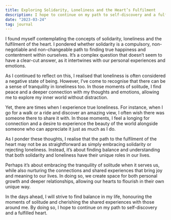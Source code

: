 ```yaml
---
title: Exploring Solidarity, Loneliness and the Heart’s Fulfilment
description: I hope to continue on my path to self-discovery and a fulfilled heart.
date: "2023-03-24"
tag: journal
---
```


I found myself contemplating the concepts of solidarity, loneliness and the fulfilment of the heart. I pondered whether solidarity is a compulsory, non-negotiable and non-changeable path to finding true happiness and contentment within ourselves. It’s a complex question that doesn’t seem to have a clear-cut answer, as it intertwines with our personal experiences and emotions.

As I continued to reflect on this, I realised that loneliness is often considered a negative state of being. However, I’ve come to recognise that there can be a sense of tranquility in loneliness too. In those moments of solitude, I find peace and a deeper connection with my thoughts and emotions, allowing me to explore my inner world without distraction.

Yet, there are times when I experience true loneliness. For instance, when I go for a walk or a ride and discover an amazing view, I often wish there was someone there to share it with. In those moments, I feel a longing for connection and a desire to experience the beauty of the world alongside someone who can appreciate it just as much as I do.

As I ponder these thoughts, I realise that the path to the fulfilment of the heart may not be as straightforward as simply embracing solidarity or rejecting loneliness. Instead, it’s about finding balance and understanding that both solidarity and loneliness have their unique roles in our lives.

Perhaps it’s about embracing the tranquility of solitude when it serves us, while also nurturing the connections and shared experiences that bring joy and meaning to our lives. In doing so, we create space for both personal growth and deeper relationships, allowing our hearts to flourish in their own unique way.

In the days ahead, I will strive to find balance in my life, honouring the moments of solitude and cherishing the shared experiences with those around me. By doing so, I hope to continue on my path to self-discovery and a fulfilled heart.